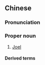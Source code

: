 ==Chinese==
{{zh-forms|s=约珥|gloss=-}}

===Pronunciation===
{{zh-pron
|m=Yuē'ěr
|c=joek3 ji5
|h=pfs=Yok-ngí
|md=Iók-ngī
|mn=xmd:Iok-jíⁿ
|cat=pn
}}

===Proper noun===
{{zh-proper noun}}

# [[Joel]]

====Derived terms====
{{zh-der|約珥書}}

{{zh-cat|Biblical characters}}